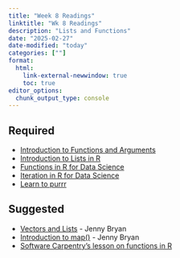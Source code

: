 ```yaml
---
title: "Week 8 Readings"
linktitle: "Wk 8 Readings"
description: "Lists and Functions"
date: "2025-02-27"
date-modified: "today"
categories: [""]
format: 
  html:
    link-external-newwindow: true
    toc: true
editor_options: 
  chunk_output_type: console
---
```


## Required

- [Introduction to Functions and Arguments](https://hbctraining.github.io/Intro-to-R-flipped/lessons/03_introR-functions-and-arguments.html)
- [Introduction to Lists in R](https://towardsdatascience.com/introduction-to-lists-in-r-ff6469e6ca79)
- [Functions in R for Data Science](https://r4ds.hadley.nz/functions.html)
- [Iteration in R for Data Science](https://r4ds.hadley.nz/iteration.html)
- [Learn to purrr](http://www.rebeccabarter.com/blog/2019-08-19_purrr/)


## Suggested

- [Vectors and Lists](https://jennybc.github.io/purrr-tutorial/bk00_vectors-and-lists.html) - Jenny Bryan
- [Introduction to map()](https://jennybc.github.io/purrr-tutorial/ls01_map-name-position-shortcuts.html) - Jenny Bryan
- [Software Carpentry’s lesson on functions in R](https://swcarpentry.github.io/r-novice-inflammation/02-func-R.html)


